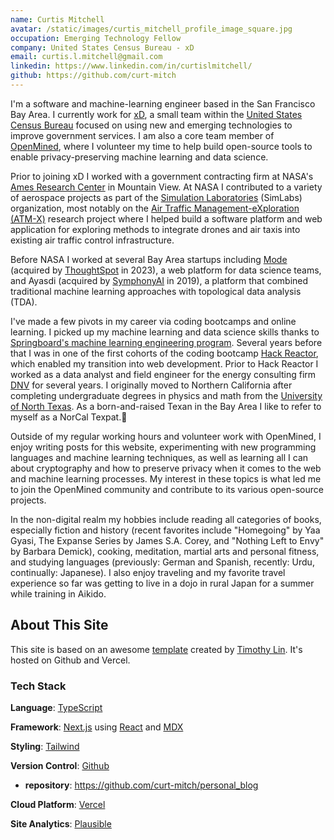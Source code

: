 ```yaml
---
name: Curtis Mitchell
avatar: /static/images/curtis_mitchell_profile_image_square.jpg
occupation: Emerging Technology Fellow
company: United States Census Bureau - xD
email: curtis.l.mitchell@gmail.com
linkedin: https://www.linkedin.com/in/curtislmitchell/
github: https://github.com/curt-mitch
---
```


I'm a software and machine-learning engineer based in the San Francisco Bay Area. I currently work for [xD](https://www.xd.gov/), a small team within the [United States Census Bureau](https://www.census.gov/) focused on using new and emerging technologies to improve government services. I am also a core team member of [OpenMined](https://www.openmined.org/), where I volunteer my time to help build open-source tools to enable privacy-preserving machine learning and data science.

Prior to joining xD I worked with a government contracting firm at NASA's [Ames Research Center](https://www.nasa.gov/ames) in Mountain View. At NASA I contributed to a variety of aerospace projects as part of the [Simulation Laboratories](https://www.nasa.gov/simlabs/) (SimLabs) organization, most notably on the [Air Traffic Management-eXploration (ATM-X)](https://www.nasa.gov/aeroresearch/programs/aosp/atm-x) research project where I helped build a software platform and web application for exploring methods to integrate drones and air taxis into existing air traffic control infrastructure.

Before NASA I worked at several Bay Area startups including [Mode](https://mode.com/) (acquired by [ThoughtSpot](https://www.thoughtspot.com/) in 2023), a web platform for data science teams, and Ayasdi (acquired by [SymphonyAI](https://www.symphonyai.com/) in 2019), a platform that combined traditional machine learning approaches with topological data analysis (TDA).

I've made a few pivots in my career via coding bootcamps and online learning. I picked up my machine learning and data science skills thanks to [Springboard's machine learning engineering program](https://www.springboard.com/courses/ai-machine-learning-career-track/). Several years before that I was in one of the first cohorts of the coding bootcamp [Hack Reactor](https://www.galvanize.com/hack-reactor/), which enabled my transition into web development. Prior to Hack Reactor I worked as a data analyst and field engineer for the energy consulting firm [DNV](https://www.dnv.com/) for several years. I originally moved to Northern California after completing undergraduate degrees in physics and math from the [University of North Texas](https://www.unt.edu/). As a born-and-raised Texan in the Bay Area I like to refer to myself as a NorCal Texpat.🤠

Outside of my regular working hours and volunteer work with OpenMined, I enjoy writing posts for this website, experimenting with new programming languages and machine learning techniques, as well as learning all I can about cryptography and how to preserve privacy when it comes to the web and machine learning processes. My interest in these topics is what led me to join the OpenMined community and contribute to its various open-source projects.

In the non-digital realm my hobbies include reading all categories of books, especially fiction and history (recent favorites include "Homegoing" by Yaa Gyasi, The Expanse Series by James S.A. Corey, and "Nothing Left to Envy" by Barbara Demick), cooking, meditation, martial arts and personal fitness, and studying languages (previously: German and Spanish, recently: Urdu, continually: Japanese). I also enjoy traveling and my favorite travel experience so far was getting to live in a dojo in rural Japan for a summer while training in Aikido.

## About This Site

This site is based on an awesome [template](https://github.com/timlrx/tailwind-nextjs-starter-blog) created by [Timothy Lin](https://github.com/timlrx). It's hosted on Github and Vercel.

### Tech Stack

**Language**: [TypeScript](https://www.typescriptlang.org/)

**Framework**: [Next.js](https://nextjs.org/) using [React](https://react.dev/) and [MDX](https://mdxjs.com/)

**Styling**: [Tailwind](https://tailwindcss.com/)

**Version Control**: [Github](github.com/)

- **repository**: https://github.com/curt-mitch/personal_blog

**Cloud Platform**: [Vercel](vercel.com/)

**Site Analytics**: [Plausible](https://plausible.io/)

